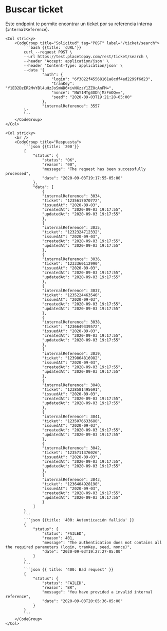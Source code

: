 
# Buscar ticket

Este endpoint te permite encontrar un ticket por su referencia interna (`internalReference`).

<Row>
    <Col>
        <ApiReader
            path={apiRefs[0]}
            method="post"
            api={props.refs}
        />
    </Col>

    <Col stricky>
        <CodeGroup title="Solicitud" tag="POST" label="/ticket/search">
            ```bash {{title: 'cURL'}}
            curl --request POST \
            --url https://test.placetopay.com/rest/ticket/search \
            --header 'Accept: application/json' \
            --header 'Content-Type: application/json' \
            --data '{
                    "auth": {
                        "login": "6f3822f45568161a8cdf4ad2299f6d23",
                        "tranKey": "Y1ED2DzER2MvYBl4uHzJoSmWD6+ivNXzzY1ZZOcAnFM=",
                        "nonce": "NWY1MTg4ODhjMzFmOQ==",
                        "seed": "2020-09-03T19:21:28-05:00"
                    },
                    "internalReference": 3557
            }'
            ```
        </CodeGroup>
    </Col>
</Row>

<Row>
    <Col>
        <ApiReader
            path={apiRefs[0]}
            method="post"
            type="response"
            api={props.refs}
        />
    </Col>

    <Col stricky>
        <br />
        <CodeGroup title="Respuesta">
            ```json {{title: '200'}}
            {
                "status": {
                    "status": "OK",
                    "reason": "00",
                    "message": "The request has been successfully processed",
                    "date": "2020-09-03T19:17:55-05:00"
                },
                "data": [
                    {
                    "internalReference": 3034,
                    "ticket": "1235617070772",
                    "issuedAt": "2020-09-03",
                    "createdAt": "2020-09-03 19:17:55",
                    "updatedAt": "2020-09-03 19:17:55"
                    },
                    {
                    "internalReference": 3035,
                    "ticket": "1232324712332",
                    "issuedAt": "2020-09-03",
                    "createdAt": "2020-09-03 19:17:55",
                    "updatedAt": "2020-09-03 19:17:55"
                    },
                    {
                    "internalReference": 3036,
                    "ticket": "1233360112990",
                    "issuedAt": "2020-09-03",
                    "createdAt": "2020-09-03 19:17:55",
                    "updatedAt": "2020-09-03 19:17:55"
                    },
                    {
                    "internalReference": 3037,
                    "ticket": "1235224463546",
                    "issuedAt": "2020-09-03",
                    "createdAt": "2020-09-03 19:17:55",
                    "updatedAt": "2020-09-03 19:17:55"
                    },
                    {
                    "internalReference": 3038,
                    "ticket": "1236649339572",
                    "issuedAt": "2020-09-03",
                    "createdAt": "2020-09-03 19:17:55",
                    "updatedAt": "2020-09-03 19:17:55"
                    },
                    {
                    "internalReference": 3039,
                    "ticket": "1239864816982",
                    "issuedAt": "2020-09-03",
                    "createdAt": "2020-09-03 19:17:55",
                    "updatedAt": "2020-09-03 19:17:55"
                    },
                    {
                    "internalReference": 3040,
                    "ticket": "1238581495691",
                    "issuedAt": "2020-09-03",
                    "createdAt": "2020-09-03 19:17:55",
                    "updatedAt": "2020-09-03 19:17:55"
                    },
                    {
                    "internalReference": 3041,
                    "ticket": "1235076633680",
                    "issuedAt": "2020-09-03",
                    "createdAt": "2020-09-03 19:17:55",
                    "updatedAt": "2020-09-03 19:17:55"
                    },
                    {
                    "internalReference": 3042,
                    "ticket": "1235711376026",
                    "issuedAt": "2020-09-03",
                    "createdAt": "2020-09-03 19:17:55",
                    "updatedAt": "2020-09-03 19:17:55"
                    },
                    {
                    "internalReference": 3043,
                    "ticket": "1236404928190",
                    "issuedAt": "2020-09-03",
                    "createdAt": "2020-09-03 19:17:55",
                    "updatedAt": "2020-09-03 19:17:55"
                    }
                ]
            }
            ```
            ```json {{title: '400: Autenticación fallida' }}
            {
                "status": {
                    "status": "FAILED",
                    "reason": 401,
                    "message": "The authentication does not contains all the required parameters (login, tranKey, seed, nonce)",
                    "date": "2020-09-03T19:27:27-05:00"
                }
            }
            ```
            ```json {{ title: '400: Bad request' }}
            {
                "status": {
                    "status": "FAILED",
                    "reason": "BR",
                    "message": "You have provided a invalid internal reference",
                    "date": "2020-09-03T20:05:36-05:00"
                }
            }
            ```
        </CodeGroup>
    </Col>
</Row>
